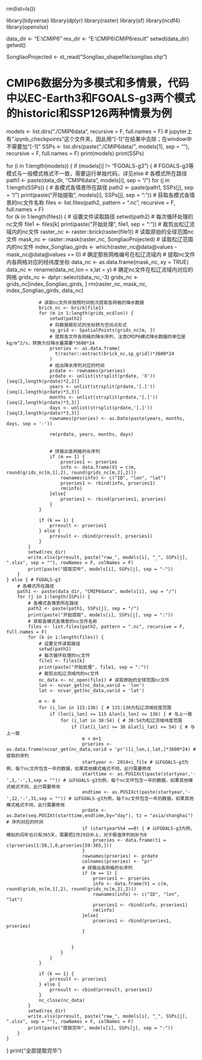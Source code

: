 rm(list=ls())

library(tidyverse)
library(dplyr)
library(raster)
library(sf)
library(ncdf4)
library(openxlsx)

data_dir <- "E:\\CMIP6"
res_dir <- "E:\\CMIP6\\CMIP6result"
setwd(data_dir)
getwd()


SongliaoProjected <- st_read("Songliao_shapefile/songliao.shp")


# CMIP6数据分为多模式和多情景，代码中以EC-Earth3和FGOALS-g3两个模式的historicl和SSP126两种情景为例
models <- list.dirs("./CMIP6data", recursive = F, full.names = F) # jupyter上有“.ipynb_checkpoints”这个文件夹，因此用“[-1]”在结果中去除；在window中不需要加“[-1]”
SSPs <- list.dirs(paste("./CMIP6data/", models[1], sep = ""), recursive = F, full.names = F)
print(models)
print(SSPs)

for (i in 1:length(models)) {
    if (models[i] != "FGOALS-g3") { # FGOALS-g3等模式与一般模式格式不一致，需要运行单独代码，详见else
        # 各模式所在路径
        path1 <- paste(data_dir, "CMIP6data", models[i], sep = "/")
        for (j in 1:length(SSPs)) {
            # 各模式各情景所在路径
            path2 <- paste(path1, SSPs[j], sep = "/")
            print(paste("开始提取", models[i], SSPs[j], sep = ":"))
            # 获取各模式各情景的nc文件名称
            files <- list.files(path2, pattern = ".nc", recursive = F, full.names = F)   
            for (k in 1:length(files)) {
                # 设置文件读取路径
                setwd(path2)
                # 每次循环处理的nc文件
                file1 <- files[k]
                print(paste("开始处理", file1, sep = ":"))
                # 裁剪出松辽流域内的nc文件
                raster_nc <- raster::brick(raster(file1)) # 读取原始的全球范围nc文件
                mask_nc <- raster::mask(raster_nc, SongliaoProjected) # 读取松辽范围内的nc文件
                index_Songliao_girds <- which(raster_nc@data@values - mask_nc@data@values == 0) # 确定那些网格编号在松辽流域内
                # 提取nc文件内各网格对应的经纬度坐标
                data_nc <- as.data.frame(mask_nc, xy = TRUE)
                data_nc <- rename(data_nc,lon = x,lat = y)
                # 确定nc文件在松辽流域内对应的网格
                grids_nc <- dplyr::select(data_nc,-3)
                grids_nc <- grids_nc[index_Songliao_girds, ]
                rm(raster_nc, mask_nc, index_Songliao_girds, data_nc)

                # 读取nc文件并按照时间依次提取各网格的降水数据
                brick_nc <- brick(file1)
                for (m in 1:length(grids_nc$lon)) {
                    setwd(path2)
                    # 将数据框形式的坐标转为空间点形式
                    sp_grid <- SpatialPoints(grids_nc[m, ])
                    # 提取各文件各网格的降水序列，注意CMIP6模式降水数据的单位是kg/m^2/s，转换为日降水量需要*3600*24
                    prseries <- as.data.frame(
                      t(raster::extract(brick_nc,sp_grid))*3600*24
                    )
                    # 给出降水序列对应的时间
                    prdate <- rownames(prseries)
                    prdate <- unlist(strsplit(prdate, 'X'))[seq(2,length(prdate)*2,2)]
                    years <- unlist(strsplit(prdate,'[.]'))[seq(1,length(prdate)*3,3)]
                    months <- unlist(strsplit(prdate,'[.]'))[seq(2,length(prdate)*3,3)]
                    days <- unlist(strsplit(prdate,'[.]'))[seq(3,length(prdate)*3,3)]
                    rownames(prseries) <- as.Date(paste(years, months, days, sep = '-'))

                    rm(prdate, years, months, days)


                    # 拼接出各网格的长序列
                    if (m == 1) {
                        prseries1 <- prseries
                        info <- data.frame(V1 = c(m, round(grids_nc[m,1],2), round(grids_nc[m,2],2)))
                        rownames(info) <- c("ID", "lon", "lat")
                        prseries1 <- rbind(info, prseries1)
                        rm(info)
                    }else{
                        prseries1 <- rbind(prseries1, prseries)
                    }
                }

                if (k == 1) {
                    prresult <- prseries1
                } else {
                    prresult <- cbind(prresult, prseries1)
                }
            }
            setwd(res_dir)
            write.xlsx(prresult, paste("raw_", models[i], "_", SSPs[j], ".xlsx", sep = ""), rowNames = F, colNames = F)
            print(paste("提取完毕", models[i], SSPs[j], sep = "-"))
        }
    } else { # FGOALS-g3
        # 各模式所在路径
        path1 <- paste(data_dir, "CMIP6data", models[i], sep = "/")
        for (j in 1:length(SSPs)) {
            # 各模式各情景所在路径
            path2 <- paste(path1, SSPs[j], sep = "/")
            print(paste("开始提取", models[i], SSPs[j], sep = ":"))
            # 获取各模式各情景的nc文件名称
            files <- list.files(path2, pattern = ".nc", recursive = F, full.names = F)   
            for (k in 1:length(files)) {
                # 设置文件读取路径
                setwd(path2)
                # 每次循环处理的nc文件
                file1 <- files[k]
                print(paste("开始处理", file1, sep = ":"))
                # 裁剪出松辽流域内的nc文件
                nc_data <- nc_open(file1) # 读取原始的全球范围nc文件
                lon <- ncvar_get(nc_data,varid = 'lon')
                lat <- ncvar_get(nc_data,varid = 'lat')
                
                m <- 0
                for (i_lon in 115:136) { # 115:136为松辽流域经度范围
                    if (lon[i_lon] >= 115 &lon[i_lon] <= 136) { # 与上一致
                        for (i_lat in 38:54) { # 38:54为松辽流域纬度范围
                            if (lat[i_lat] >= 38 &lat[i_lat] <= 54) { # 与上一致
                                m < m+1 
                                prseries <- as.data.frame(ncvar_get(nc_data,varid = 'pr')[i_lon,i_lat,]*3600*24) # 提取的序列
                                startyear <- 2014+i_file # 以FGOALS-g3为例，每个nc文件包含一年的数据，如果其他模式格式不同，此行需要修改
                                starttime <- as.POSIXct(paste(startyear,'-',1,'-',1,sep = "")) # 以FGOALS-g3为例，每个nc文件包含一年的数据，如果其他模式格式不同，此行需要修改
                                endtime <- as.POSIXct(paste(startyear,'-',12,'-',31,sep = "")) # 以FGOALS-g3为例，每个nc文件包含一年的数据，如果其他模式格式不同，此行需要修改
                                prdate <- as.Date(seq.POSIXt(starttime,endtime,by="day"), tz = "asia/shanghai") # 序列对应的时间
                                if (startyear%%4 ==0) { # 以FGOALS-g3为例，模拟的闰年也只有365天，需要把2月29日补上，对于极值序列则补为0
                                    prseries <- data.frame(t1 = c(prseries[1:58,],0,prseries[59:365,]))
                                }
                                rownames(prseries) <- prdate
                                colnames(prseries) <- "pr"                               
                                # 拼接出各网格的长序列
                                if (m == 1) {
                                    prseries1 <- prseries
                                    info <- data.frame(V1 = c(m, round(grids_nc[m,1],2), round(grids_nc[m,2],2)))
                                    rownames(info) <- c("ID", "lon", "lat")
                                    prseries1 <- rbind(info, prseries1)
                                    rm(info)
                                }else{
                                    prseries1 <- rbind(prseries1, prseries)
                                }
                                
                                
                            }
                        }
                    }
                }
                
                if (k == 1) {
                    prresult <- prseries1
                } else {
                    prresult <- cbind(prresult, prseries1)
                }
                nc_close(nc_data)
            }
            setwd(res_dir)
            write.xlsx(prresult, paste("raw_", models[i], "_", SSPs[j], ".xlsx", sep = ""), rowNames = F, colNames = F)
            print(paste("提取完毕", models[i], SSPs[j], sep = "-"))
        }
    }
}
print("全部提取完毕")